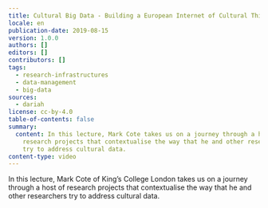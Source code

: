 ```yaml
---
title: Cultural Big Data - Building a European Internet of Cultural Things
locale: en
publication-date: 2019-08-15
version: 1.0.0
authors: []
editors: []
contributors: []
tags:
  - research-infrastructures
  - data-management
  - big-data
sources:
  - dariah
license: cc-by-4.0
table-of-contents: false
summary:
  content: In this lecture, Mark Cote takes us on a journey through a host of
    research projects that contextualise the way that he and other researchers
    try to address cultural data.
content-type: video
---
```

In this lecture, Mark Cote of King’s College London takes us on a journey through a host of research projects that contextualise the way that he and other researchers try to address cultural data.

<VideoCard provider="youtube" id="6Vjhm6SJhpo" title="Cultural Big Data" image="/assets/content/assets/en/resources/hosted/cultural-big-data-building-a-european-internet-of-cultural-things/mark-cote-png" subtitle="Building a European Internet of Cultural Things" />
